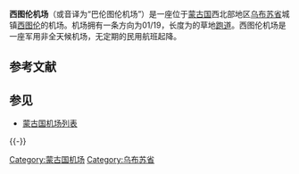 {{Infobox airport
| name = 西图伦机场
| nativename =
| nativename-a =
| nativename-r =
| image =
| image-width = <!-- if less than 200 -->
| caption =
| image2 =
| image2-width = <!-- if less than 200 -->
| caption2 =
| IATA =''暂无''
| ICAO =''暂无''
| LID =
| GPS =
| WMO =
| type =
| owner-oper =
| owner =
| operator =
| city-served = [[西图伦|西图伦]]
| location = [[蒙古国|蒙古国]][[乌布苏省|乌布苏省]]
| hub =
| focus_city =
| built = <!-- military airports -->
| used = <!-- military airports -->
| commander = <!-- military airports -->
| occupants = <!-- military airports -->
| elevation-f  =
| website =
| latd = 49 | latm =39 | lats =30 | latNS =N
| longd = 94 | longm =23 | longs =57 | longEW =E
| coordinates_region = MN-046
| pushpin_map = Mongolia
| pushpin_map_caption = 机场在蒙古国的位置
| pushpin_label = 西图伦机场
| metric-rwy = Y
| r1-number =01/19
| r1-length-m =2200
| r1-surface = 草地
| h1-number =
| h1-length-f =
| h1-length-m =
| h1-surface = <!-- up to h12 -->
| stat1-header =
| stat1-data = <!-- up to stat4 -->
| stat-year =
| footnotes =
}}

'''西图伦机场'''（或音译为“巴伦图伦机场”）是一座位于[[蒙古国|蒙古国]]西北部地区[[乌布苏省|乌布苏省]]城镇[[西图伦|西图伦]]的机场。机场拥有一条方向为01/19，长度为{{Convert|2200|x|50|m|abbr=on|0}}的草地[[跑道|跑道]]。西图伦机场是一座军用非全天候机场，无定期的民用航班起降。

== 参考文献 ==
{{Reflist}}

== 参见 ==
* [[蒙古国机场列表|蒙古国机场列表]]

{{-}}
{{蒙古机场}}

[[Category:蒙古国机场|Category:蒙古国机场]]
[[Category:乌布苏省|Category:乌布苏省]]